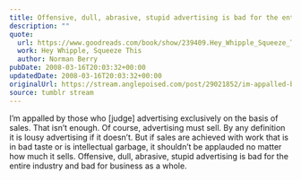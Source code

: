 ```yaml
---
title: Offensive, dull, abrasive, stupid advertising is bad for the entire industry
description: ""
quote:
  url: https://www.goodreads.com/book/show/239409.Hey_Whipple_Squeeze_This
  work: Hey Whipple, Squeeze This
  author: Norman Berry
pubDate: 2008-03-16T20:03:32+00:00
updatedDate: 2008-03-16T20:03:32+00:00
originalUrl: https://stream.anglepoised.com/post/29021852/im-appalled-by-those-who-judge-advertising
source: tumblr stream
---
```


I&rsquo;m appalled by those who [judge] advertising exclusively on the basis of sales. That isn&rsquo;t enough. Of course, advertising must sell. By any definition it is lousy advertising if it doesn&rsquo;t. But if sales are achieved with work that is in bad taste or is intellectual garbage, it shouldn&rsquo;t be applauded no matter how much it sells. Offensive, dull, abrasive, stupid advertising is bad for the entire industry and bad for business as a whole.
